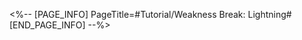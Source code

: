 <%-- [PAGE_INFO]
PageTitle=#Tutorial/Weakness Break: Lightning#
[END_PAGE_INFO] --%>
{{Tutorial
|sort      = 220501
|title     = Weakness Break: Lightning
|subtitle  = 
|type      = Battle
|about     = 
|image1    = Tutorial Weakness Break Lightning 1.png{{subst:void|<!--$UPLOAD:<<SpriteOutput/TutorialPic/TutorialPage_220501.png>-<Tutorial Weakness Break Lightning 1.png>>}}
|text1     = Using {{Color|h|nobold=1|Lightning}} attacks to trigger Weakness Break will immediately deal {{Color|h|nobold=1|Lightning Break DMG}} and apply the {{Color|h|nobold=1|Shock}} effect. {{Color|h|nobold=1|Shock}} will cause enemies to take Lightning DoT {{Color|h|nobold=1|at the start of their turn}}.
}}